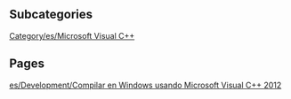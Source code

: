 
== Subcategories ==
[[Category/es/Microsoft Visual C++]]

== Pages ==
[[es/Development/Compilar en Windows usando Microsoft Visual C++ 2012]]
